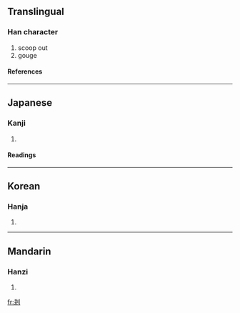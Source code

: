 {{see|抉}}

==Translingual==
===Han character===
{{Han char|rn=18|rad=刀|as=04|sn=6|four=|canj=木大中弓 (DKLN)}}
# scoop out
# gouge
====References====
{{Han ref|kx=0137.220|dkj=01897|dj=0309.090|hdz=10327.150|uh=5214|ud=21012}}
----
==Japanese==
===Kanji===
{{ja-kanji|grade=|rs=刀04}}
# {{defn|Japanese}}
====Readings====
{{ja-readings|on=[[けつ]] (ketsu), [[けち]] (kechi)|kun=[[えぐる]] (eguru)}}
----
==Korean==
===Hanja===
{{ko-hanja|hangeul=결|rv=gyeol|mr=kyŏl}}
# {{defn|Korean}}
----
==Mandarin==
===Hanzi===
{{cmn-hanzi|pin=[[jué]] ([[jue2]])|wg=chüeh<sup>2</sup>}}
# {{defn|Mandarin}}

[[fr:刔]]
